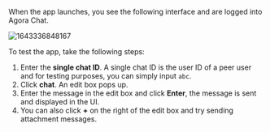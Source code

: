 <PlatformWrapper platform="ios">

When the app launches, you see the following interface and are logged into Agora Chat.

![1643336848167](https://web-cdn.agora.io/docs-files/1643336848167)

To test the app, take the following steps:
1. Enter the **single chat ID**. A single chat ID is the user ID of a peer user and for testing purposes, you can simply input `abc`. 
2. Click **chat**. An edit box pops up. 
3. Enter the message in the edit box and click **Enter**, the message is sent and displayed in the UI.
4. You can also click **+** on the right of the edit box and try sending attachment messages.

</PlatformWrapper>
